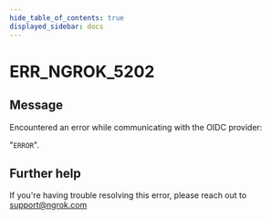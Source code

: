 ```yaml
---
hide_table_of_contents: true
displayed_sidebar: docs
---
```



# ERR_NGROK_5202

## Message

Encountered an error while communicating with the OIDC provider:

"`ERROR`".

<ErrorDetails error="err_ngrok_5202" />

## Further help

If you're having trouble resolving this error, please reach out to [support@ngrok.com](mailto:support@ngrok.com?subject=Help%20with%20ERR_NGROK_5202)
